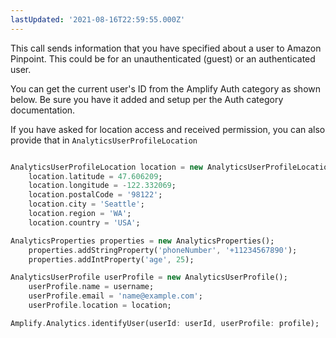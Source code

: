 ```yaml
---
lastUpdated: '2021-08-16T22:59:55.000Z'
---
```

This call sends information that you have specified about a user to Amazon Pinpoint. This could be for an unauthenticated (guest) or an authenticated user.

You can get the current user's ID from the Amplify Auth category as shown below. Be sure you have it added and setup per the Auth category documentation.

If you have asked for location access and received permission, you can also provide that in `AnalyticsUserProfileLocation`

```dart

AnalyticsUserProfileLocation location = new AnalyticsUserProfileLocation();
    location.latitude = 47.606209;
    location.longitude = -122.332069;
    location.postalCode = '98122';
    location.city = 'Seattle';
    location.region = 'WA';
    location.country = 'USA';

AnalyticsProperties properties = new AnalyticsProperties();
    properties.addStringProperty('phoneNumber', '+11234567890'); 
    properties.addIntProperty('age', 25); 

AnalyticsUserProfile userProfile = new AnalyticsUserProfile();
    userProfile.name = username;
    userProfile.email = 'name@example.com';
    userProfile.location = location; 

Amplify.Analytics.identifyUser(userId: userId, userProfile: profile);
```
